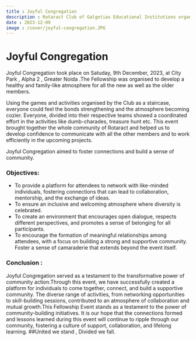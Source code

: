 ```yaml
---
title : Joyful Congregation
description : Rotaract Club of Galgotias Educational Institutions organized Joyful Congreagation , a fellowship event. The aim of the event was to create an inclusive and welcoming space where individuals can come together to foster connections, share experiences, and build a sense of community.
date : 2023-12-09
image : /cover/joyful-congregation.JPG
---
```


# Joyful Congregation
Joyful Congregation took place on Satuday, 9th December, 2023, at City Park , Alpha 2 , Greater Noida .The Fellowship was organised to develop a healthy and family-like atmosphere for all the new as well as the older members.

Using the games and activities organised by the Club as a staircase, everyone could feel the bonds strengthening and the atmosphere becoming cozier. Everyone, divided into their respective teams showed a coordinated effort in the activities like dumb-charades, treasure hunt etc. This event brought together the whole community of Rotaract and helped us to develop confidence to communicate with all the other members and to work efficiently in the upcoming projects.

Joyful Congregation aimed to foster connections and build a sense of community.

### Objectives:
- To provide a platform for attendees to network with like-minded individuals, fostering connections that can lead to collaboration, mentorship, and the exchange of ideas.
- To ensure an inclusive and welcoming atmosphere where diversity is celebrated. 
- To create an environment that encourages open dialogue, respects different perspectives, and promotes a sense of belonging for all participants.
- To encourage the formation of meaningful relationships among attendees, with a focus on building a strong and supportive community. Foster a sense of camaraderie that extends beyond the event itself.

### Conclusion :
Joyful Congregation served as a testament to the transformative power of community action.Through this event, we have successfully created a platform for individuals to come together, connect, and build a supportive community. The diverse range of activities, from networking opportunities to skill-building sessions, contributed to an atmosphere of collaboration and mutual growth.This Fellowship Event stands as a testament to the power of community-building initiatives. It is our hope that the connections formed and lessons learned during this event will continue to ripple through our community, fostering a culture of support, collaboration, and lifelong learning.
##United we stand , Divided we fall.
